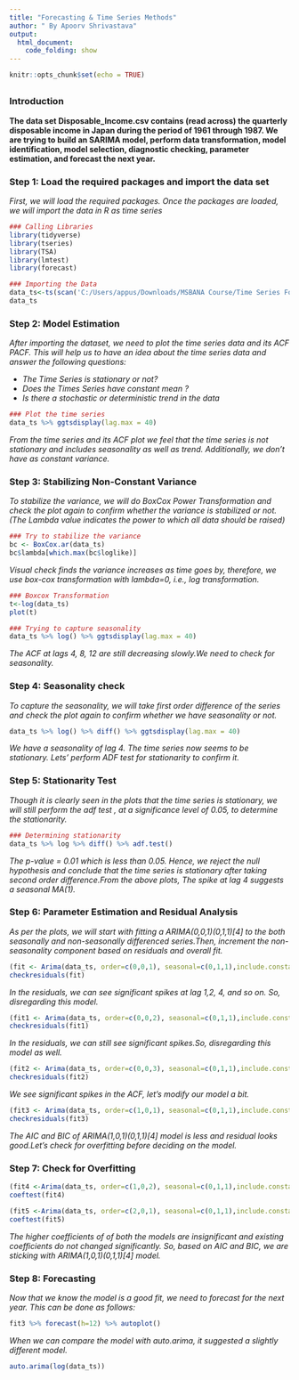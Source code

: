 ---
title: "Forecasting & Time Series Methods"
author: " By Apoorv Shrivastava"
output:
  html_document:
    code_folding: show
---

```{r setup, include=FALSE}
knitr::opts_chunk$set(echo = TRUE)
```

## {.tabset .tabset-pills}

### Introduction

**The data set Disposable_Income.csv contains (read across) the quarterly disposable income in Japan during the period of 1961 through 1987.  We are trying to build an SARIMA model, perform data transformation, model identification, model selection, diagnostic checking, parameter estimation, and forecast the next year.**

### Step 1: Load the required packages and import the data set

*First, we will load the required packages. Once the packages are loaded, we will import the data in R as time series*
```{r echo=TRUE, results='hide',warning=FALSE,message=FALSE}
### Calling Libraries
library(tidyverse)
library(tseries)
library(TSA)
library(lmtest)
library(forecast)
```

```{r}
### Importing the Data
data_ts<-ts(scan('C:/Users/appus/Downloads/MSBANA Course/Time Series Forecasting/hw/Disposable_Income.csv'), start=c(1961,1), end=c(1987,4), frequency=4)
data_ts
```

### Step 2: Model Estimation

*After importing the dataset, we need to plot the time series data and its ACF PACF. This will help us to have an idea about the time series data and answer the following questions:*

  + *The Time Series is stationary or not?*
  + *Does the Times Series have constant mean ?*
  + *Is there a stochastic or deterministic trend in the data*
```{r}
### Plot the time series
data_ts %>% ggtsdisplay(lag.max = 40)
```

*From the time series and its ACF plot we feel that the time series is not stationary and includes seasonality as well as trend. Additionally, we don't have  as constant variance.*

### Step 3: Stabilizing Non-Constant Variance

*To stabilize the variance, we will do BoxCox Power Transformation and check the plot again to confirm whether the variance is stabilized or not. (The Lambda value indicates the power to which all data should be raised)*

```{r echo=TRUE,warning=FALSE,message=FALSE}
### Try to stabilize the variance
bc <- BoxCox.ar(data_ts)
bc$lambda[which.max(bc$loglike)]
```

*Visual check finds the variance increases as time goes by, therefore, we use box-cox transformation with lambda=0, i.e., log transformation.*
```{r echo=TRUE,warning=FALSE,message=FALSE} 
### Boxcox Transformation
t<-log(data_ts)
plot(t)
```


```{r echo=TRUE,warning=FALSE,message=FALSE}
### Trying to capture seasonality
data_ts %>% log() %>% ggtsdisplay(lag.max = 40)
```

*The ACF at lags 4, 8, 12 are still decreasing slowly.We need to check for seasonality.*

### Step 4: Seasonality check

*To capture the seasonality, we will take first order difference of the series and check the plot again to confirm whether we have seasonality or not.*


```{r echo=TRUE,warning=FALSE,message=FALSE}
data_ts %>% log() %>% diff() %>% ggtsdisplay(lag.max = 40)
```

*We have a seasonality of lag 4. The time series now seems to be stationary. Lets' perform ADF test for stationarity to confirm it.*

### Step 5: Stationarity Test

*Though it is clearly seen in the plots that the time series is stationary, we will still perform the adf test , at a significance level of 0.05, to determine the stationarity.*

```{r echo=TRUE,warning=FALSE,message=FALSE}
### Determining stationarity
data_ts %>% log %>% diff() %>% adf.test()
```

*The p-value = 0.01 which is less than 0.05. Hence, we reject the null hypothesis and conclude that the time series is stationary after taking second order difference.From the above plots, The spike at lag 4 suggests a seasonal MA(1).*


### Step 6: Parameter Estimation and Residual Analysis

*As per the plots, we will start with fitting a ARIMA(0,0,1)(0,1,1)[4] to the both seasonally and non-seasonally differenced series.Then, increment the non-seasonality component based on residuals and overall fit.*

```{r  warning=FALSE,message=FALSE}
(fit <- Arima(data_ts, order=c(0,0,1), seasonal=c(0,1,1),include.constant = FALSE,lambda=0))
checkresiduals(fit)
```

*In the residuals, we can see significant spikes at lag 1,2, 4, and so on. So, disregarding this model.*
```{r  warning=FALSE,message=FALSE}
(fit1 <- Arima(data_ts, order=c(0,0,2), seasonal=c(0,1,1),include.constant = FALSE,lambda=0))
checkresiduals(fit1)
```

*In the residuals, we can still see significant spikes.So, disregarding this model as well.*
```{r  warning=FALSE,message=FALSE}
(fit2 <- Arima(data_ts, order=c(0,0,3), seasonal=c(0,1,1),include.constant = FALSE,lambda=0))
checkresiduals(fit2)
```

*We see significant spikes in the ACF, let's modify our model a bit.*
```{r  warning=FALSE,message=FALSE}
(fit3 <- Arima(data_ts, order=c(1,0,1), seasonal=c(0,1,1),include.constant = FALSE,lambda=0))
checkresiduals(fit3)
```

*The AIC and BIC of ARIMA(1,0,1)(0,1,1)[4] model is less and residual looks good.Let's check for overfitting before deciding on the model.*


### Step 7: Check for Overfitting

```{r  warning=FALSE,message=FALSE}
(fit4 <-Arima(data_ts, order=c(1,0,2), seasonal=c(0,1,1),include.constant = FALSE,lambda=0))
coeftest(fit4)
```

```{r  warning=FALSE,message=FALSE}
(fit5 <-Arima(data_ts, order=c(2,0,1), seasonal=c(0,1,1),include.constant = FALSE,lambda=0))
coeftest(fit5)
```

*The higher coefficients of of both the models are insignificant and existing coefficients do not changed significantly. So, based on AIC and BIC, we are sticking with ARIMA(1,0,1)(0,1,1)[4] model.*


### Step 8: Forecasting

*Now that we know the model is a good fit, we need to forecast for the next year. This can be done as follows:*

```{r echo=TRUE,warning=FALSE,message=FALSE}
fit3 %>% forecast(h=12) %>% autoplot()
```

*When we can compare the model with auto.arima, it suggested a slightly different model.*
```{r echo=TRUE,warning=FALSE,message=FALSE}
auto.arima(log(data_ts))
```